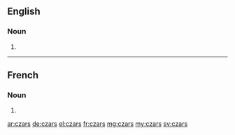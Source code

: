 ==English==

===Noun===
{{head|en|plural}}

# {{plural of|czar|lang=en}}

----

==French==

===Noun===
{{head|fr|plural}}

# {{plural of|czar|lang=fr}}

[[ar:czars]]
[[de:czars]]
[[el:czars]]
[[fr:czars]]
[[mg:czars]]
[[my:czars]]
[[sv:czars]]